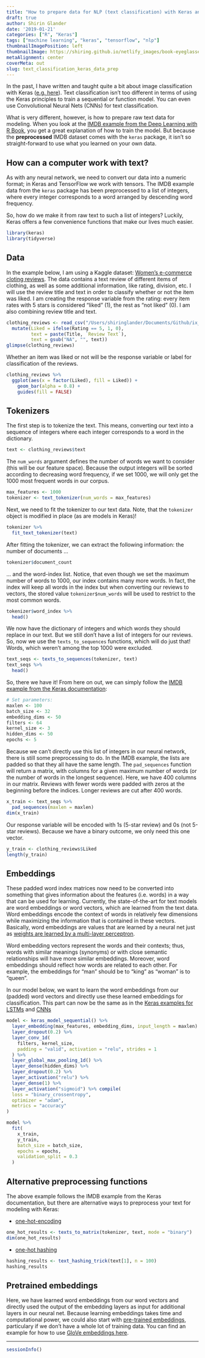 ```yaml
---
title: "How to prepare data for NLP (text classification) with Keras and TensorFlow"
draft: true
author: Shirin Glander
date: '2019-01-21'
categories: ["R", "Keras"]
tags: ["machine learning", "keras", "tensorflow", "nlp"]
thumbnailImagePosition: left
thumbnailImage: https://shiring.github.io/netlify_images/book-eyeglasses-eyewear-261857.jpg
metaAlignment: center
coverMeta: out
slug: text_classification_keras_data_prep
---
```


In the past, I have written and taught quite a bit about image classification with Keras ([e.g. here](https://shirinsplayground.netlify.com/2018/06/keras_fruits/)). Text classification isn't too different in terms of using the Keras principles to train a sequential or function model. You can even use Convolutional Neural Nets (CNNs) for text classification.

What is very different, however, is how to prepare raw text data for modeling. When you look at the [IMDB example from the Deep Learning with R Book](https://jjallaire.github.io/deep-learning-with-r-notebooks/notebooks/3.4-classifying-movie-reviews.nb.html), you get a great explanation of how to train the model. But because the **preprocessed** IMDB dataset comes with the `keras` package, it isn't so straight-forward to use what you learned on your own data.

## How can a computer work with text?

As with any neural network, we need to convert our data into a numeric format; in Keras and TensorFlow we work with tensors. The IMDB example data from the `keras` package has been preprocessed to a list of integers, where every integer corresponds to a word arranged by descending word frequency.

So, how do we make it from raw text to such a list of integers? Luckily, Keras offers a few convenience functions that make our lives much easier.

```r
library(keras)
library(tidyverse)
``` 

## Data

In the example below, I am using a Kaggle dataset: [Women's e-commerce cloting reviews](https://www.kaggle.com/nicapotato/womens-ecommerce-clothing-reviews). The data contains a text review of different items of clothing, as well as some additional information, like rating, division, etc.
I will use the review title and text in order to classify whether or not the item was liked. I am creating the response variable from the rating: every item rates with 5 stars is considered "liked" (1), the rest as "not liked" (0). I am also combining review title and text.

```r
clothing_reviews <- read_csv("/Users/shiringlander/Documents/Github/ix_lime_etc/Womens Clothing E-Commerce Reviews.csv") %>%
  mutate(Liked = ifelse(Rating == 5, 1, 0),
         text = paste(Title, `Review Text`),
         text = gsub("NA", "", text))
glimpse(clothing_reviews)
```

Whether an item was liked or not will be the response variable or label for classification of the reviews.

```r
clothing_reviews %>%
  ggplot(aes(x = factor(Liked), fill = Liked)) +
    geom_bar(alpha = 0.8) +
    guides(fill = FALSE)
```

## Tokenizers

The first step is to tokenize the text. This means, converting our text into a sequence of integers where each integer corresponds to a word in the dictionary. 

```r
text <- clothing_reviews$text
```

The `num_words` argument defines the number of words we want to consider (this will be our feature space). Because the output integers will be sorted according to decreasing word frequency, if we set 1000, we will only get the 1000 most frequent words in our corpus.

```r
max_features <- 1000
tokenizer <- text_tokenizer(num_words = max_features)
```

Next, we need to fit the tokenizer to our text data. Note, that the `tokenizer` object is modified in place (as are models in Keras)!

```r
tokenizer %>% 
  fit_text_tokenizer(text)
```

After fitting the tokenizer, we can extract the following information: the number of documents ...

```r
tokenizer$document_count
```

... and the word-index list. Notice, that even though we set the maximum number of words to 1000, our index contains many more words. In fact, the index will keep all words in the index but when converting our reviews to vectors, the stored value `tokenizer$num_words` will be used to restrict to the most common words.

```r
tokenizer$word_index %>%
  head()
```

We now have the dictionary of integers and which words they should replace in our text. But we still don't have a list of integers for our reviews. So, now we use the
`texts_to_sequences` functions, which will do just that! Words, which weren't among the top 1000 were excluded.

```r
text_seqs <- texts_to_sequences(tokenizer, text)
text_seqs %>%
  head()
```

So, there we have it! From here on out, we can simply follow the [IMDB example from the Keras documentation](https://github.com/rstudio/keras/blob/master/vignettes/examples/imdb_cnn.R):

```r
# Set parameters:
maxlen <- 100
batch_size <- 32
embedding_dims <- 50
filters <- 64
kernel_size <- 3
hidden_dims <- 50
epochs <- 5
```

Because we can't directly use this list of integers in our neural network, there is still some preprocessing to do. In the IMDB example, the lists are padded so that they all have the same length. The `pad_sequences` function will return a matrix, with columns for a given maximum number of words (or the number of words in the longest sequence). Here, we have 400 columns in our matrix. Reviews with fewer words were padded with zeros at the beginning before the indices. Longer reviews are cut after 400 words.

```r
x_train <- text_seqs %>%
  pad_sequences(maxlen = maxlen)
dim(x_train)
```

Our response variable will be encoded with 1s (5-star review) and 0s (not 5-star reviews). Because we have a binary outcome, we only need this one vector.

```r
y_train <- clothing_reviews$Liked
length(y_train)
```

## Embeddings

These padded word index matrices now need to be converted into something that gives information about the features (i.e. words) in a way that can be used for learning. Currently, the state-of-the-art for text models are word embeddings or word vectors, which are learned from the text data. Word embeddings encode the context of words in relatively few dimensions while maximizing the information that is contained in these vectors. Basically, word embeddings are values that are learned by a neural net just as [weights are learned by a multi-layer perceptron](https://shirinsplayground.netlify.com/2018/11/neural_nets_explained/).

Word embedding vectors represent the words and their contexts; thus, words with similar meanings (synonyms) or with close semantic relationships will have more similar embeddings. Moreover, word embeddings should reflect how words are related to each other. For example, the embeddings for "man" should be to "king" as "woman" is to "queen".

In our model below, we want to learn the word embeddings from our (padded) word vectors and directly use these learned embeddings for classification. This part can now be the same as in the [Keras examples for LSTMs](https://github.com/rstudio/keras/blob/master/vignettes/examples/imdb_lstm.R) and [CNNs](https://github.com/rstudio/keras/blob/master/vignettes/examples/imdb_cnn_lstm.R)

```r
model <- keras_model_sequential() %>% 
  layer_embedding(max_features, embedding_dims, input_length = maxlen) %>%
  layer_dropout(0.2) %>%
  layer_conv_1d(
    filters, kernel_size, 
    padding = "valid", activation = "relu", strides = 1
  ) %>%
  layer_global_max_pooling_1d() %>%
  layer_dense(hidden_dims) %>%
  layer_dropout(0.2) %>%
  layer_activation("relu") %>%
  layer_dense(1) %>%
  layer_activation("sigmoid") %>% compile(
  loss = "binary_crossentropy",
  optimizer = "adam",
  metrics = "accuracy"
)
```

```r
model %>%
  fit(
    x_train,
    y_train,
    batch_size = batch_size,
    epochs = epochs,
    validation_split = 0.3
  )
```

## Alternative preprocessing functions

The above example follows the IMDB example from the Keras documentation, but there are alternative ways to preprocess your text for modeling with Keras:

- [one-hot-encoding](https://jjallaire.github.io/deep-learning-with-r-notebooks/notebooks/6.1-one-hot-encoding-of-words-or-characters.nb.html)

```r
one_hot_results <- texts_to_matrix(tokenizer, text, mode = "binary")
dim(one_hot_results)
```

- [one-hot hashing](https://jjallaire.github.io/deep-learning-with-r-notebooks/notebooks/6.1-one-hot-encoding-of-words-or-characters.nb.html)

```r
hashing_results <- text_hashing_trick(text[1], n = 100)
hashing_results
```

## Pretrained embeddings

Here, we have learned word embeddings from our word vectors and directly used the output of the embedding layers as input for additional layers in our neural net. Because learning embeddings takes time and computational power, we could also start with [pre-trained embeddings](https://keras.rstudio.com/articles/examples/pretrained_word_embeddings.html), particulary if we don't have a whole lot of training data. You can find an example for how to use [GloVe embeddings here](https://jjallaire.github.io/deep-learning-with-r-notebooks/notebooks/6.1-using-word-embeddings.nb.html).

---

```r
sessionInfo()
```

